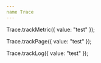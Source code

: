 ```yaml
---
name Trace
---
```



Trace.trackMetric({ value: "test" });

Trace.trackPage({ value: "test" });

Trace.trackLog({ value: "test" });